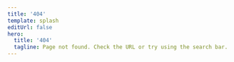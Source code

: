 ```yaml
---
title: '404'
template: splash
editUrl: false
hero:
  title: '404'
  tagline: Page not found. Check the URL or try using the search bar.
---
```



<script>{`
window.onload = function () {
  const latest_dir_name = '${ latest_dir_name }';
  const path = window.location.pathname;
  // redirect /latest to the latest version
  if (path.startsWith('/latest')) {
      window.location.replace('/' + latest_dir_name + '/' + path.slice(path.length == 7 ? 7 : 8))
  }
  // redirect a semver (/2.0.1) to a directory name (/2_0)
  let parts = path.match(/^\\/([0-9]+)\\.([0-9])+\\.[0-9]+(\\/.*)?$/)?.groups;
  if (parts) {
      window.location.replace('/' + parts[1] + '_' + parts[2] + parts[3] || '')
  }
};
`}</script>
